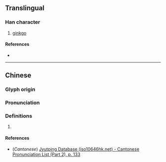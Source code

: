 {{character info/new}}
==Translingual==

===Han character===
{{Han char|rn=75|rad=木|as=14|sn=18|four=57932|canj=DCAV|ids=⿰木銀}}

# [[ginkgo]]

====References====
* {{Han ref|kx=0558.130|dkj=15711|dj=0947.140|hdz=21309.120|uh=6AAD|ud=27309|bh=EFE7|bd=61415}}

----

==Chinese==
{{zh-forms|s=𣘴}}

===Glyph origin===
{{Han etym}}

===Pronunciation===
{{zh-pron
|m=yín
|c=ngan4,an4
|mc=y
|oc=y
|ma=
|cat=
}}

===Definitions===
{{zh-hanzi}}

# {{rfdef|lang=zh}}

====References====
* (''Cantonese'') [http://www.iso10646hk.net/jp/document/download.jsp Jyutping Database (iso10646hk.net) - Cantonese Pronunciation List (Part 2), p. 133]